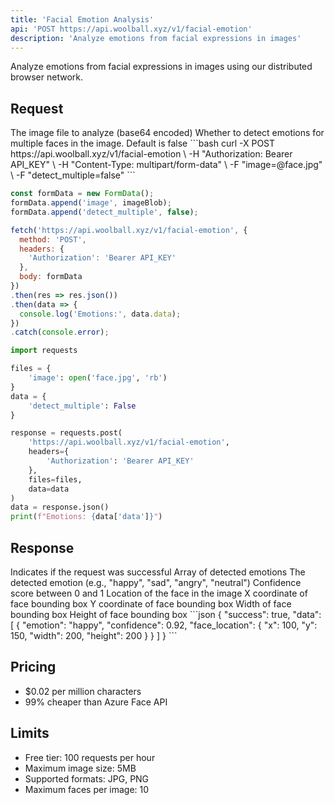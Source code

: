 ```yaml
---
title: 'Facial Emotion Analysis'
api: 'POST https://api.woolball.xyz/v1/facial-emotion'
description: 'Analyze emotions from facial expressions in images'
---
```


Analyze emotions from facial expressions in images using our distributed browser network.

## Request

<ParamField body="image" type="blob" required>
  The image file to analyze (base64 encoded)
</ParamField>

<ParamField body="detect_multiple" type="boolean">
  Whether to detect emotions for multiple faces in the image. Default is false
</ParamField>

<RequestExample>
```bash
curl -X POST https://api.woolball.xyz/v1/facial-emotion \
  -H "Authorization: Bearer API_KEY" \
  -H "Content-Type: multipart/form-data" \
  -F "image=@face.jpg" \
  -F "detect_multiple=false"
```

```javascript
const formData = new FormData();
formData.append('image', imageBlob);
formData.append('detect_multiple', false);

fetch('https://api.woolball.xyz/v1/facial-emotion', {
  method: 'POST',
  headers: {
    'Authorization': 'Bearer API_KEY'
  },
  body: formData
})
.then(res => res.json())
.then(data => {
  console.log('Emotions:', data.data);
})
.catch(console.error);
```

```python
import requests

files = {
    'image': open('face.jpg', 'rb')
}
data = {
    'detect_multiple': False
}

response = requests.post(
    'https://api.woolball.xyz/v1/facial-emotion',
    headers={
        'Authorization': 'Bearer API_KEY'
    },
    files=files,
    data=data
)
data = response.json()
print(f"Emotions: {data['data']}")
```
</RequestExample>

## Response

<ResponseField name="success" type="boolean">
  Indicates if the request was successful
</ResponseField>

<ResponseField name="data" type="array">
  Array of detected emotions
  <Expandable title="properties">
    <ResponseField name="emotion" type="string">
      The detected emotion (e.g., "happy", "sad", "angry", "neutral")
    </ResponseField>
    <ResponseField name="confidence" type="number">
      Confidence score between 0 and 1
    </ResponseField>
    <ResponseField name="face_location" type="object">
      Location of the face in the image
      <Expandable title="properties">
        <ResponseField name="x" type="integer">
          X coordinate of face bounding box
        </ResponseField>
        <ResponseField name="y" type="integer">
          Y coordinate of face bounding box
        </ResponseField>
        <ResponseField name="width" type="integer">
          Width of face bounding box
        </ResponseField>
        <ResponseField name="height" type="integer">
          Height of face bounding box
        </ResponseField>
      </Expandable>
    </ResponseField>
  </Expandable>
</ResponseField>

<ResponseExample>
```json
{
  "success": true,
  "data": [
    {
      "emotion": "happy",
      "confidence": 0.92,
      "face_location": {
        "x": 100,
        "y": 150,
        "width": 200,
        "height": 200
      }
    }
  ]
}
```
</ResponseExample>

## Pricing

- $0.02 per million characters
- 99% cheaper than Azure Face API

## Limits

- Free tier: 100 requests per hour
- Maximum image size: 5MB
- Supported formats: JPG, PNG
- Maximum faces per image: 10
